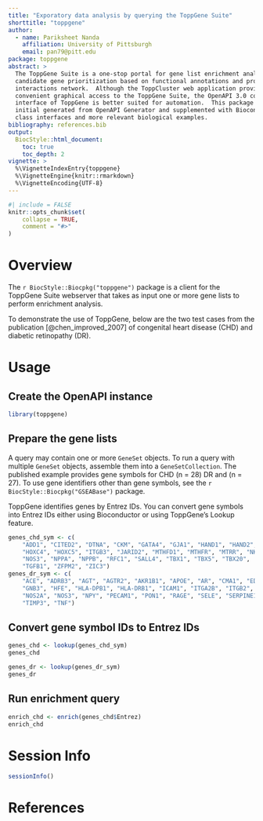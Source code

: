 ```yaml
---
title: "Exporatory data analysis by querying the ToppGene Suite"
shorttitle: "toppgene"
author:
  - name: Pariksheet Nanda
    affiliation: University of Pittsburgh
    email: pan79@pitt.edu
package: toppgene
abstract: >  
  The ToppGene Suite is a one-stop portal for gene list enrichment analysis and
  candidate gene prioritization based on functional annotations and protein
  interactions network.  Although the ToppCluster web application provides
  convenient graphical access to the ToppGene Suite, the OpenAPI 3.0 compliant
  interface of ToppGene is better suited for automation.  This package was
  initial generated from OpenAPI Generator and supplemented with Bioconductor
  class interfaces and more relevant biological examples.
bibliography: references.bib
output:
  BiocStyle::html_document:
    toc: true
    toc_depth: 2
vignette: >
  %\VignetteIndexEntry{toppgene}
  %\VignetteEngine{knitr::rmarkdown}
  %\VignetteEncoding{UTF-8}
---
```


```r
#| include = FALSE
knitr::opts_chunk$set(
    collapse = TRUE,
    comment = "#>"
)
```

<!-- markdownlint-disable MD025 -->

# Overview

The `r BiocStyle::Biocpkg("toppgene")` package
is a client for the ToppGene Suite webserver
that takes as input one or more gene lists
to perform enrichment analysis.

To demonstrate the use of ToppGene,
below are the two test cases from the publication [@chen_improved_2007]
of congenital heart disease (CHD) and diabetic retinopathy (DR).

# Usage

## Create the OpenAPI instance

```r
library(toppgene)
```

## Prepare the gene lists

A query may contain one or more `GeneSet` objects.
To run a query with multiple `GeneSet` objects,
assemble them into a `GeneSetCollection`.
The published example provides gene symbols for CHD (n = 28) DR and (n = 27).
To use gene identifiers other than gene symbols,
see the `r BiocStyle::Biocpkg("GSEABase")` package.

ToppGene identifies genes by Entrez IDs.
You can convert gene symbols into Entrez IDs
either using Bioconductor or using ToppGene's Lookup feature.

```r
genes_chd_sym <- c(
    "ADD1", "CITED2", "DTNA", "CKM", "GATA4", "GJA1", "HAND1", "HAND2", "HEY2",
    "HOXC4", "HOXC5", "ITGB3", "JARID2", "MTHFD1", "MTHFR", "MTRR", "NKX2-5",
    "NOS3", "NPPA", "NPPB", "RFC1", "SALL4", "TBX1", "TBX5", "TBX20",
    "TGFB1", "ZFPM2", "ZIC3")
genes_dr_sym <- c(
    "ACE", "ADRB3", "AGT", "AGTR2", "AKR1B1", "APOE", "AR", "CMA1", "EDN1",
    "GNB3", "HFE", "HLA-DPB1", "HLA-DRB1", "ICAM1", "ITGA2B", "ITGB2", "LTA",
    "NOS2A", "NOS3", "NPY", "PECAM1", "PON1", "RAGE", "SELE", "SERPINE1",
    "TIMP3", "TNF")
```

## Convert gene symbol IDs to Entrez IDs

```r
genes_chd <- lookup(genes_chd_sym)
genes_chd

genes_dr <- lookup(genes_dr_sym)
genes_dr
```

## Run enrichment query

```r
enrich_chd <- enrich(genes_chd$Entrez)
enrich_chd
```

# Session Info {.unnumbered}

```r
sessionInfo()
```

# References {.unnumbered}
